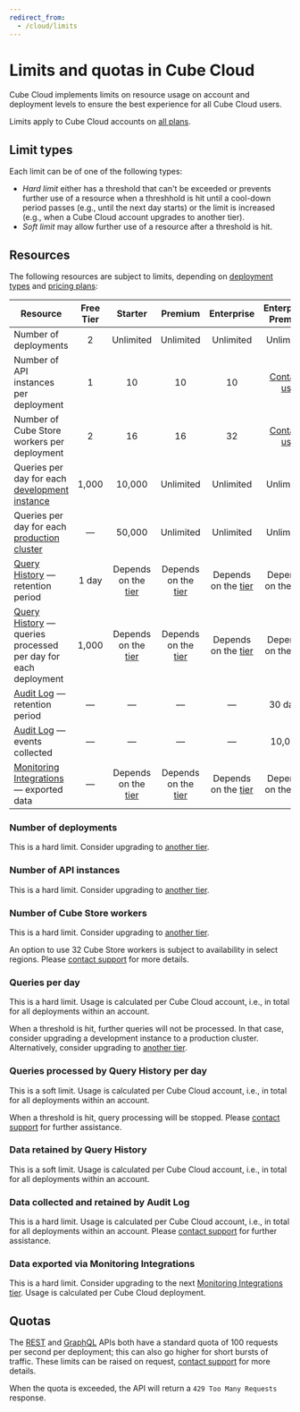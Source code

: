 ```yaml
---
redirect_from:
  - /cloud/limits
---
```


# Limits and quotas in Cube Cloud

Cube Cloud implements limits on resource usage on account and deployment levels
to ensure the best experience for all Cube Cloud users.

<SuccessBox>

Limits apply to Cube Cloud accounts on [all plans](https://cube.dev/pricing).

</SuccessBox>

## Limit types

Each limit can be of one of the following types:

- _Hard limit_ either has a threshold that can't be exceeded or prevents further
  use of a resource when a threshhold is hit until a cool-down period passes
  (e.g., until the next day starts) or the limit is increased (e.g., when a Cube
  Cloud account upgrades to another tier).
- _Soft limit_ may allow further use of a resource after a threshold is hit.

## Resources

The following resources are subject to limits, depending on [deployment
types][ref-deployment-types] and [pricing plans][ref-pricing]:

| Resource                                                                            | Free Tier |  Starter  |  Premium  | Enterprise |      Enterprise Premier       |
| ----------------------------------------------------------------------------------- | :-------: | :-------: | :-------: | :--------: | :---------------------------: |
| Number of deployments                                                               |     2     | Unlimited | Unlimited | Unlimited  |           Unlimited           |
| Number of API instances per deployment                                              |     1     |    10     |    10     |     10     | [Contact us][cube-contact-us] |
| Number of Cube Store workers per deployment                                         |     2     |    16     |    16     |     32     | [Contact us][cube-contact-us] |
| Queries per day for each [development instance][ref-dev-instance]                   |   1,000   |  10,000   | Unlimited | Unlimited  | Unlimited                     |
| Queries per day for each [production cluster][ref-prod-cluster]                     |     —     |  50,000   | Unlimited | Unlimited  | Unlimited                     |
| [Query History][ref-query-history] — retention period                               |   1 day   | Depends on the [tier][ref-query-history-tiers] | Depends on the [tier][ref-query-history-tiers] | Depends on the [tier][ref-query-history-tiers] | Depends on the [tier][ref-query-history-tiers] |
| [Query History][ref-query-history] — queries processed per day for each deployment  |   1,000   | Depends on the [tier][ref-query-history-tiers] | Depends on the [tier][ref-query-history-tiers] | Depends on the [tier][ref-query-history-tiers] | Depends on the [tier][ref-query-history-tiers] |
| [Audit Log][ref-audit-log] — retention period                                       |     —     |     —     |     —     |     —      | 30 days                       |
| [Audit Log][ref-audit-log] — events collected                                       |     —     |     —     |     —     |     —      | 10,000                        |
| [Monitoring Integrations][ref-monitoring-integrations] — exported data              |     —     | Depends on the [tier][ref-monitoring-integrations-tiers] | Depends on the [tier][ref-monitoring-integrations-tiers] | Depends on the [tier][ref-monitoring-integrations-tiers] | Depends on the [tier][ref-monitoring-integrations-tiers] |

### Number of deployments

This is a hard limit. Consider upgrading to [another tier][ref-pricing].

### Number of API instances

This is a hard limit. Consider upgrading to [another tier][ref-pricing].

### Number of Cube Store workers

This is a hard limit. Consider upgrading to [another tier][ref-pricing].

An option to use 32 Cube Store workers is subject to availability in select
regions. Please [contact support][cube-contact-us] for more details.

### Queries per day

This is a hard limit. Usage is calculated per Cube Cloud account, i.e., in total
for all deployments within an account.

When a threshold is hit, further queries will not be processed. In that case,
consider upgrading a development instance to a production cluster.
Alternatively, consider upgrading to [another tier][ref-pricing].

### Queries processed by Query History per day

This is a soft limit. Usage is calculated per Cube Cloud account, i.e., in total
for all deployments within an account.

When a threshold is hit, query processing will be stopped. Please [contact
support][cube-contact-us] for further assistance.

### Data retained by Query History

This is a soft limit. Usage is calculated per Cube Cloud account, i.e., in total
for all deployments within an account.

### Data collected and retained by Audit Log

This is a hard limit. Usage is calculated per Cube Cloud account, i.e., in total
for all deployments within an account. Please [contact
support][cube-contact-us] for further assistance.

### Data exported via Monitoring Integrations

This is a hard limit. Consider upgrading to the next [Monitoring Integrations tier][ref-monitoring-integrations-tiers].
Usage is calculated per Cube Cloud deployment.

## Quotas

The [REST][ref-rest-api] and [GraphQL][ref-gql-api] APIs both have a standard
quota of 100 requests per second per deployment; this can also go higher
for short bursts of traffic. These limits can be raised on request,
[contact support][cube-contact-us] for more details.

When the quota is exceeded, the API will return a `429 Too Many Requests`
response.

[ref-rest-api]: /product/apis-integrations/rest-api
[ref-gql-api]: /product/apis-integrations/graphql-api
[ref-deployment-types]: /product/deployment/cloud/deployment-types
[ref-pricing]: /product/deployment/cloud/pricing
[ref-query-history]: /product/workspace/query-history
[ref-monitoring-integrations]: /product/workspace/monitoring
[ref-dev-instance]:
  /product/deployment/cloud/deployment-types#development-instance
[ref-prod-cluster]:
  /product/deployment/cloud/deployment-types#production-cluster
[cube-contact-us]: https://cube.dev/contact
[ref-query-history-tiers]: /product/deployment/cloud/pricing#query-history-tiers
[ref-audit-log]: /product/workspace/audit-log
[ref-monitoring-integrations-tiers]: /product/deployment/cloud/pricing#monitoring-integrations-tiers
